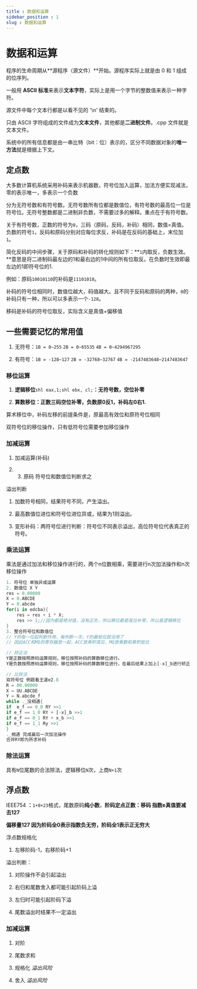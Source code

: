 ```yaml
---
title : 数据和运算
sidebar_position : 1
slug : 数据和运算
---
```

# 数据和运算

程序的生命周期从**源程序（源文件）**开始。源程序实际上就是由 0 和 1 组成的位序列。

一般用 **ASCII 标准**来表示**文本字符**，实际上是用一个字节的整数值来表示一种字符。

源文件中每个文本行都是以看不见的 '\n' 结束的。

只由 ASCII 字符组成的文件成为**文本文件**，其他都是**二进制文件**。.cpp 文件就是文本文件。

系统中的所有信息都是由一串比特（bit：位）表示的，区分不同数据对象的**唯一方法**就是根据上下文。

## 定点数

大多数计算机系统采用补码来表示机器数，符号位加入运算，加法方便实现减法，零的表示唯一，多表示一个负数

分为无符号数和有符号数。无符号数所有位都是数值位，有符号数的最高位一位是符号位。无符号整数都是二进制非负数，不需要过多的解释。重点在于有符号数。

关于有符号数，正数的符号为`0`，三码（原码，反码，补码）相同，数值=真值。负数的符号`1`，反码和原码分别对应每位求反，补码是在反码的基础上，末位加`1`。

简化反码的中间步骤，关于原码和补码的转化规则如下：**`1`内取反，负数生效。**意思是将二进制码最左边的1和最右边的1中间的所有位取反。在负数时生效即最左边的1即符号位的1.

例如：原码`10010110`的补码是`11101010`。

补码的符号位相同时，数值位越大，码值越大。且不同于反码和原码的两种，`0`的补码只有一种，所以可以多表示一个`-128`。

移码是补码的符号位取反，实际含义是真值+偏移值

## 一些需要记忆的常用值

1. 无符号：`1B = 0~255` `2B = 0~65535` `4B = 0~4294967295`

2. 有符号：`1B = -128~127` `2B = -32768~32767` `4B = -2147483648~2147483647`

### 移位运算

1. **逻辑移位**`shl eax,1;shl ebx, cl;`**：无符号数，空位补零**

2. **算数移位：正数三码空位补零，负数原0反1，补码左0右1.**

算术移位中，补码左移的前提条件是，原最高有效位和原符号位相同

双符号位的移位操作，只有低符号位需要参加移位操作

### 加减运算

1. 加减运算(补码)

2. 3. 原码 符号位和数值位判断求之

溢出判断

1. 加数符号相同，结果符号不同，产生溢出。

2. 最高数值位进位和符号位进位异或，结果为1则溢出。

3. 变形补码：两符号位进行判断：符号位不同表示溢出，高位符号位代表真正的符号。

### 乘法运算

乘法是通过加法和移位操作进行的，两个n位数相乘，需要进行n次加法操作和n次移位操作

```rust
1. 符号位 单独异或运算
2. 数值位 X Y
res = 0.00000
X = 0.ABCDE
Y = 0.abcde
for(i in edcba){
	res = res + i * X;
    res >> 1;//因为都是绝对值，没有正负，所以移位都是高位补零，所以是逻辑移位
}
3. 整合符号位和数值位
// Y的每一位起判断作用，每判断一次，Y的最低位就没用了
// 因此ACC和MQ的寄存器放一起，ACC放乘积高位，MQ放乘数和乘积低位
```

```rust
// 矫正法
Y是正数按照原码运算规则，移位按照补码的算数移位进行。
Y是负数按照原码运算规则，移位按照补码的算数移位进行，在最后结果上加上[-x]_b进行矫正

// 比较法
双符号位 例题看王道e2.8
R = 00.00000
X = UU.ABCDE
Y = N.abcde_f
while ._没相遇{
if	e_f == 0_0 RY >>1
if e_f == 1_0 RY + [-x]_b >>1
if e_f == 0_1 RY + x_b >>1
if e_f == 1_1 Ry >>1
}
._相遇 完成最后一次加法操作
合并RY即为所求补码
```

### 除法运算

具有`N`位尾数的合法除法，逻辑移位`N`次，上商`N+1`次

## 浮点数

IEEE754 **：**`1+8+23`格式，尾数原码**纯小数**，**阶码定点正数：移码 指数e真值要减去127**

**偏移量127 因为阶码全0表示指数负无穷，阶码全1表示正无穷大**

浮点数规格化

1. 左移阶码-1，右移阶码+1

溢出判断：

1. 对阶操作不会引起溢出

2. 右归和尾数舍入都可能引起阶码上溢

3. 左归时可能引起阶码下溢

4. 尾数溢出时结果不一定溢出

### 加减运算

1. 对阶

2. 尾数求和

3. 规格化 _溢出风险_

4. 舍入 _溢出风险_
